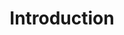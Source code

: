 ---
title: Introduction
description: Get started by learning how to build cool stuff with SUAVE
keywords:
  - tutorials
  - suave
  - practice
  - learn
---